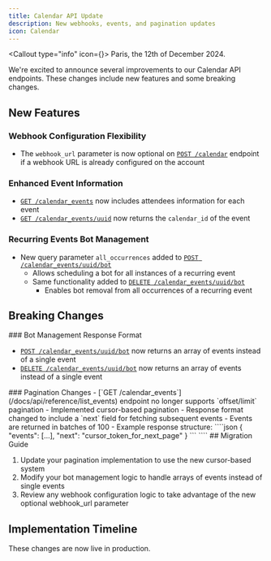 ```yaml
---
title: Calendar API Update
description: New webhooks, events, and pagination updates
icon: Calendar
---
```



<Callout type="info" icon={<Info className="h-5 w-5" />}>
  Paris, the 12th of December 2024.
</Callout>

We're excited to announce several improvements to our Calendar API endpoints. These changes include new features and some breaking changes.

## New Features

### Webhook Configuration Flexibility

- The `webhook_url` parameter is now optional on [`POST /calendar`](/docs/api/reference/create_calendar) endpoint if a webhook URL is already configured on the account

### Enhanced Event Information

- [`GET /calendar_events`](/docs/api/reference/list_events) now includes attendees information for each event
- [`GET /calendar_events/uuid`](/docs/api/reference/get_event) now returns the `calendar_id` of the event

### Recurring Events Bot Management

- New query parameter `all_occurrences` added to [`POST /calendar_events/uuid/bot`](/docs/api/reference/schedule_record_event)
  - Allows scheduling a bot for all instances of a recurring event
  - Same functionality added to [`DELETE /calendar_events/uuid/bot`](/docs/api/reference/unschedule_record_event)
    - Enables bot removal from all occurrences of a recurring event

## Breaking Changes

<Callout type="warn">
### Bot Management Response Format

- [`POST /calendar_events/uuid/bot`](/docs/api/reference/schedule_record_event) now returns an array of events instead of a single event
- [`DELETE /calendar_events/uuid/bot`](/docs/api/reference/unschedule_record_event) now returns an array of events instead of a single event

</Callout>

<Callout type="warn">
### Pagination Changes
- [`GET /calendar_events`](/docs/api/reference/list_events) endpoint no longer supports `offset/limit` pagination
- Implemented cursor-based pagination
- Response format changed to include a `next` field for fetching subsequent events
- Events are returned in batches of 100
- Example response structure:
  ````json
    {
            "events": [...],
                "next": "cursor_token_for_next_page"
                  }
                    ```
  ````
</Callout>
## Migration Guide

1. Update your pagination implementation to use the new cursor-based system
2. Modify your bot management logic to handle arrays of events instead of single events
3. Review any webhook configuration logic to take advantage of the new optional webhook_url parameter

## Implementation Timeline

These changes are now live in production.
